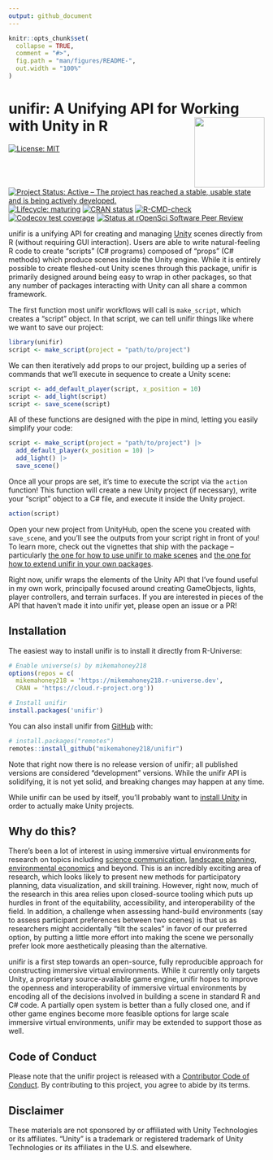 ```yaml
---
output: github_document
---
```


<!-- README.md is generated from README.Rmd. Please edit that file -->

```r
knitr::opts_chunk$set(
  collapse = TRUE,
  comment = "#>",
  fig.path = "man/figures/README-",
  out.width = "100%"
)
```

# unifir: A Unifying API for Working with Unity in R <img src='man/figures/logo.png' align="right" height="138" />

<!-- badges: start -->
[![License: MIT](https://img.shields.io/badge/license-MIT-green)](https://choosealicense.com/licenses/mit/) 
[![Project Status: Active – The project has reached a stable, usable state and is being actively developed.](https://www.repostatus.org/badges/latest/active.svg)](https://www.repostatus.org/#active)
[![Lifecycle: maturing](https://img.shields.io/badge/lifecycle-maturing-blue.svg)](https://lifecycle.r-lib.org/articles/stages.html#maturing-1)
[![CRAN status](https://www.r-pkg.org/badges/version/unifir)](https://CRAN.R-project.org/package=unifir)
[![R-CMD-check](https://github.com/mikemahoney218/unifir/workflows/R-CMD-check/badge.svg)](https://github.com/mikemahoney218/unifir/actions)
[![Codecov test coverage](https://codecov.io/gh/mikemahoney218/unifir/branch/main/graph/badge.svg)](https://app.codecov.io/gh/mikemahoney218/unifir?branch=main)
[![Status at rOpenSci Software Peer Review](https://badges.ropensci.org/521_status.svg)](https://github.com/ropensci/software-review/issues/521)
<!-- badges: end -->

unifir is a unifying API for creating and managing [Unity](https://unity.com/) 
scenes directly from R (without requiring GUI interaction). Users are able to 
write natural-feeling R code to create "scripts" (C# programs) composed of 
"props" (C# methods) which produce scenes inside the Unity engine. While it is
entirely possible to create fleshed-out Unity scenes through this package, 
unifir is primarily designed around being easy to wrap in other packages, so 
that any number of packages interacting with Unity can all share a common
framework.

The first function most unifir workflows will call is `make_script`, which 
creates a "script" object. In that script, we can tell unifir things like
where we want to save our project:

```r
library(unifir)
script <- make_script(project = "path/to/project")
```

We can then iteratively add props to our project, building up a series of
commands that we'll execute in sequence to create a Unity scene:

```r
script <- add_default_player(script, x_position = 10)
script <- add_light(script)
script <- save_scene(script)
```

All of these functions are designed with the pipe in mind, letting you
easily simplify your code:

```r
script <- make_script(project = "path/to/project") |> 
  add_default_player(x_position = 10) |> 
  add_light() |> 
  save_scene()
```

Once all your props are set, it's time to execute the script via the 
`action` function! This function will create a new Unity project (if necessary),
write your "script" object to a C# file, and execute it inside the Unity project.

```r
action(script)
```

Open your new project from UnityHub, open the scene you created with 
`save_scene`, and you'll see the outputs from your script right in front of you!
To learn more, check out the vignettes that ship with the package -- 
particularly
[the one for how to use unifir to make scenes](https://mikemahoney218.github.io/unifir/articles/unifir-user-guide.html)
and
[the one for how to extend unifir in your own packages](https://mikemahoney218.github.io/unifir/articles/unifir-dev-guide.html).

Right now, unifir wraps the elements of the Unity API that I've found useful in
my own work, principally focused around creating GameObjects, lights, player
controllers, and terrain surfaces. If you are interested in pieces of the API
that haven't made it into unifir yet, please open an issue or a PR!

## Installation

The easiest way to install unifir is to install it directly from R-Universe:

```r
# Enable universe(s) by mikemahoney218
options(repos = c(
  mikemahoney218 = 'https://mikemahoney218.r-universe.dev',
  CRAN = 'https://cloud.r-project.org'))

# Install unifir
install.packages('unifir')
```

You can also install unifir from [GitHub](https://github.com/) with:

``` r
# install.packages("remotes")
remotes::install_github("mikemahoney218/unifir")
```

Note that right now there is no release version of unifir; all published 
versions are considered "development" versions. While the unifir API is 
solidifying, it is not yet solid, and breaking changes may happen at any time.

While unifir can be used by itself, you'll probably want to 
[install Unity](https://unity.com/download) in order to actually make Unity 
projects.

## Why do this?

There's been a lot of interest in using immersive virtual environments for 
research on topics including 
[science communication](https://doi.org/10.1080/13658816.2020.1830997),
[landscape planning](https://doi.org/10.1016/j.apgeog.2019.102102),
[environmental economics](https://doi.org/10.1016/j.jeem.2008.08.002)
and beyond. 
This is an incredibly exciting area of research, which looks likely to present
new methods for participatory planning, data visualization, and skill training.
However, right now, much of the research in this area relies upon closed-source
tooling which puts up hurdles in front of the equitability, accessibility, 
and interoperability of the field. 
In addition, a challenge when assessing hand-build environments (say to assess
participant preferences between two scenes) is that us as researchers might
accidentally "tilt the scales" in favor of our preferred option, by putting a 
little more effort into making the scene we personally prefer look more 
aesthetically pleasing than the alternative.

unifir is a first step towards an open-source, fully reproducible approach for
constructing immersive virtual environments. While it currently only targets
Unity, a proprietary source-available game engine, 
unifir hopes to improve the openness and interoperability of immersive virtual
environments by encoding all of the 
decisions involved in building a scene in standard R and C# code.
A partially open system is better than a fully closed one, and if 
other game engines become more feasible options for
large scale immersive virtual environments, unifir may be extended to 
support those as well.

## Code of Conduct

Please note that the unifir project is released with a [Contributor Code of Conduct](https://mikemahoney218.github.io/unifir/CODE_OF_CONDUCT.html). By contributing to this project, you agree to abide by its terms.

## Disclaimer

These materials are not sponsored by or affiliated with Unity Technologies or 
its affiliates. "Unity" is a trademark or registered trademark of Unity 
Technologies or its affiliates in the U.S. and elsewhere.
